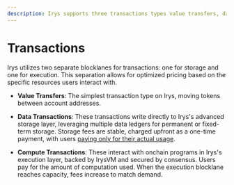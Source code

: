 ```yaml
---
description: Irys supports three transactions types value transfers, data transactions, and execution transactions.
---
```


# Transactions

Irys utilizes two separate blocklanes for transactions: one for storage and one for execution. This separation allows for optimized pricing based on the specific resources users interact with.

- **Value Transfers**: The simplest transaction type on Irys, moving tokens between account addresses.

- **Data Transactions**: These transactions write directly to Irys's advanced storage layer, leveraging multiple data ledgers for permanent or fixed-term storage. Storage fees are stable, charged upfront as a one-time payment, with users [paying only for their actual usage](/learn/economics).

- **Compute Transactions**: These interact with onchain programs in Irys's execution layer, backed by IrysVM and secured by consensus. Users pay for the amount of computation used. When the execution blocklane reaches capacity, fees increase to match demand.
